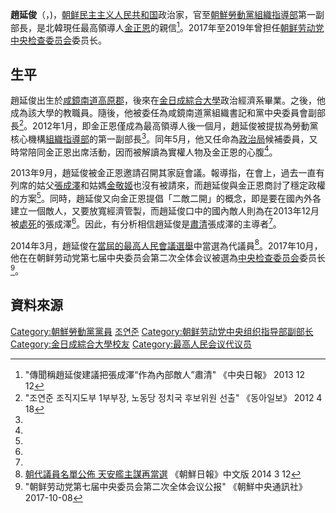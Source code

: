 {{noteTA
|G1=Country
|1=zh:北朝鮮; zh-cn:朝鲜; zh-tw:朝鮮; zh-hk:朝鮮; zh-sg:朝鲜;
|2=zh:南朝鮮; zh-cn:韩国; zh-tw:南韓; zh-hk:南韓; zh-sg:韩国;
}}

'''趙延俊'''（{{朝|諺=조연준|漢=趙延俊}}，{{bd|1937年|||}})，[[朝鲜民主主义人民共和国|朝鲜民主主义人民共和国]]政治家，官至[[朝鮮勞動黨|朝鮮勞動黨]][[朝鮮勞動黨組織指導部|組織指導部]]第一副部長，是北韓現任最高領導人[[金正恩|金正恩]]的親信<ref name="joins">"傳聞稱趙延俊建議把張成澤“作為內部敵人”肅清" 《中央日報》 2013 12 12</ref>。2017年至2019年曾担任[[朝鲜劳动党中央检查委员会|朝鲜劳动党中央检查委员会]]委员长。

==生平==
趙延俊出生於[[咸鏡南道|咸鏡南道]][[高原郡|高原郡]]，後來在[[金日成綜合大學|金日成綜合大學]]政治經濟系畢業。之後，他成為該大學的教職員。隨後，他被委任為咸鏡南道黨組織書記和黨中央委員會副部長<ref name="dong">"조연준 조직지도부 1부부장, 노동당 정치국 후보위원 선출" 《동아일보》 2012 4 18</ref>。2012年1月，即金正恩僅成為最高領導人後一個月，趙延俊被提拔為勞動黨核心機構[[朝鲜劳动党组织指导部|組織指導部]]的第一副部長<ref name="dong"/>。同年5月，他又任命為[[朝鲜劳动党中央委员会政治局|政治局]]候補委員，又時常陪同金正恩出席活動，因而被解讀為實權人物及金正恩的心腹<ref name="joins"/>。

2013年9月，趙延俊被金正恩邀請召開其家庭會議。報導指，在會上，過去一直有列席的姑父[[張成澤|張成澤]]和姑媽[[金敬姬|金敬姬]]也沒有被請來，而趙延俊與金正恩商討了穩定政權的方案<ref name="joins"/>。同時，趙延俊又向金正恩提倡「二敵二開」的概念，即是要在國內外各建立一個敵人，又要放寬經濟管製，而趙延俊口中的國內敵人則為在2013年12月被[[處死|處死]]的張成澤<ref name="joins"/>。因此，有分析相信趙延俊是[[肅清|肅清]]張成澤的主導者<ref name="joins"/>。

2014年3月，趙延俊在[[2014年朝鮮民主主義人民共和國最高人民會議選舉|當屆的最高人民會議選舉]]中當選為代議員<ref>[http://cnnews.chosun.com/big5/site/data/html_dir/2014/03/12/20140312000006.html 朝代議員名單公佈 天安艦主謀再當選] {{webarchive|url=https://web.archive.org/web/20140312213752/http://cnnews.chosun.com/big5/site/data/html_dir/2014/03/12/20140312000006.html |date=2014-03-12 }} 《朝鮮日報》中文版 2014 3 12</ref>。2017年10月，他在在朝鲜劳动党第七届中央委员会第二次全体会议被選為[[朝鲜劳动党中央检查委员会|中央检查委员会]]委员长<ref>"朝鲜劳动党第七届中央委员会第二次全体会议公报" 《朝鮮中央通訊社》 2017-10-08</ref>。

==資料來源==
{{reflist}}

[[Category:朝鮮勞動黨黨員|Category:朝鮮勞動黨黨員]]
[[Category:咸鏡南道出身人物|조연준]]
[[Category:朝鲜劳动党中央组织指导部副部长|Category:朝鲜劳动党中央组织指导部副部长]]
[[Category:金日成綜合大學校友|Category:金日成綜合大學校友]]
[[Category:最高人民会议代议员|Category:最高人民会议代议员]]